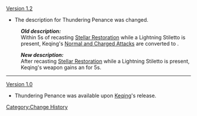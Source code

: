 [[Version 1.2]]
*The description for Thundering Penance was changed.

:'''''Old description:'''''
:Within 5s of recasting [[Stellar Restoration]] while a Lightning Stiletto is present, Keqing's [[Yunlai Swordsmanship|Normal and Charged Attacks]] are converted to {{Color|Electro DMG}}.

:'''''New description:'''''
:After recasting [[Stellar Restoration]] while a Lightning Stiletto is present, Keqing's weapon gains an {{Color|Electro Infusion}} for 5s.
----
[[Version 1.0]]
*Thundering Penance was available upon [[Keqing]]'s release.
<noinclude>[[Category:Change History]]</noinclude>